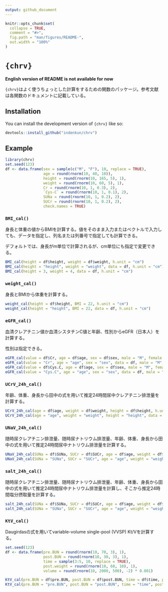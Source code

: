 ```yaml
---
output: github_document
---
```


<!-- README.md is generated from README.Rmd. Please edit that file -->

```r
knitr::opts_chunk$set(
  collapse = TRUE,
  comment = "#>",
  fig.path = "man/figures/README-",
  out.width = "100%"
)
```

# `{chrv}`

<!-- badges: start -->
<!-- badges: end -->

**English version of README is not available for now**

`{chrv}`はよく使うちょっとした計算をするための関数のパッケージ。参考文献は各関数のドキュメントに記載している。

## Installation

You can install the development version of `{chrv}` like so:

``` r
devtools::install_github("indenkun/chrv")
```

## Example

```r
library(chrv)
set.seed(123)
df <- data.frame(sex = sample(c("M", "F"), 10, replace = TRUE),
                 age = round(rnorm(10, 40, 10)),
                 height = round(rnorm(10, 165, 5), 1),
                 weight = round(rnorm(10, 60, 5), 1),
                 Cr = round(rnorm(10, 1, 0.3), 2),
                 `Cys-C` = round(rnorm(10, 1, 0.1), 2),
                 SUNa = round(rnorm(10, 1, 0.2), 2),
                 SUCr = round(rnorm(10, 1, 0.2), 2),
                 check.names = TRUE)
```

### `BMI_cal()`

身長と体重の値からBMIを計算する。値をそのまま入力またはベクトルで入力しても、データを指定し、列名または列番号で指定しても計算できる。

デフォルトでは、身長がm単位で計算されるが、cm単位にも指定で変更できる。

```r
BMI_cal(height = df$height, weight = df$weight, h.unit = "cm")
BMI_cal(height = "height", weight = "weight", data = df, h.unit = "cm")
BMI_cal(height = 3, weight = 4, data = df, h.unit = "cm")
```
### `weight_cal()`

身長とBMIから体重を計算する。

```r
weight_cal(height = df$height, BMI = 22, h.unit = "cm")
weight_cal(height = "height", BMI = 22, data = df, h.unit = "cm")
```


### `eGFR_cal()`

血清クレアチニン値か血清シスタチンC値と年齢、性別からeGFR（日本人）を計算する。

性別は指定できる。

```r
eGFR_cal(value = df$Cr, age = df$age, sex = df$sex, male = "M", female = "F")
eGFR_cal(value = "Cr", age = "age", sex = "sex", data = df, male = "M", female = "F")
eGFR_cal(value = df$Cys.C, age = df$age, sex = df$sex, male = "M", female = "F", v.type = "Cys-C")
eGFR_cal(value = "Cys.C", age = "age", sex = "sex", data = df, male = "M", female = "F", v.type = "Cys-C")
```

### `UCrV_24h_cal()`

年齢、体重、身長から田中の式を用いて推定24時間尿中クレアチニン排泄量を計算する。

```r
UCrV_24h_cal(age = df$age, weight = df$weight, height = df$height, h.unit = "cm")
UCrV_24h_cal(age = "age", weight = "weight", height = "height", data = df, h.unit = "cm")
```

### `UNaV_24h_cal()`

随時尿クレアチニン排泄量、随時尿ナトリウム排泄量、年齢、体重、身長から田中の式を用いて推定24時間尿中ナトリウム排泄量を計算する。

```r
UNaV_24h_cal(SUNa = df$SUNa, SUCr = df$SUCr, age = df$age, weight = df$weight, height = df$height, h.unit = "cm")
UNaV_24h_cal(SUNa = "SUNa", SUCr = "SUCr", age = "age", weight = "weight", height = "height", data = df, h.unit = "cm")
```
### `salt_24h_cal()`

随時尿クレアチニン排泄量、随時尿ナトリウム排泄量、年齢、体重、身長から田中の式を用いて推定24時間尿中ナトリウム排泄量を計算し、そこから推定24時間塩分摂取量を計算する。

```r
salt_24h_cal(SUNa = df$SUNa, SUCr = df$SUCr, age = df$age, weight = df$weight, height = df$height, h.unit = "cm")
salt_24h_cal(SUNa = "SUNa", SUCr = "SUCr", age = "age", weight = "weight", height = "height", data = df, h.unit = "cm")
```

### `KtV_cal()`

Daugirdasの式を用いてvariable-volume single-pool (VVSP) Kt/Vを計算する。

```r
set.seed(123)
df <- data.frame(pre.BUN = round(rnorm(10, 70, 3), 1),
                 post.BUN = round(rnorm(10, 30, 3), 1),
                 time = sample(3:5, 10, replace = TRUE),
                 post.weight = round(rnorm(10, 60, 10), 1),
                 volume = round(rnorm(10, 2000, 500), -2) * 0.001)

KtV_cal(pre.BUN = df$pre.BUN, post.BUN = df$post.BUN, time = df$time, post.weight = df$post.weight, volume = df$volume)
KtV_cal(pre.BUN = "pre.BUN", post.BUN = "post.BUN", time = "time", post.weight = "post.weight", volume = "volume", data = df)
```

